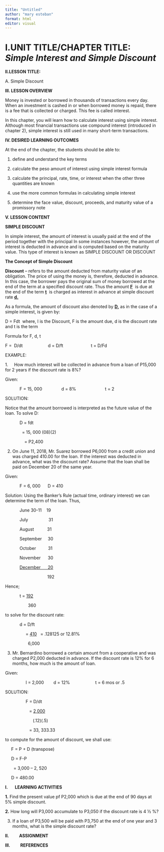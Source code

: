 ```yaml
---
title: "Untitled"
author: "mary esteban"
format: html   
editor: visual
---
```


# **I.UNIT TITLE/CHAPTER TITLE:** *Simple Interest and Simple Discount*

**II.LESSON TITLE:**

A. Simple Discount

**III. LESSON OVERVIEW**

Money is invested or borrowed in thousands of transactions every day. When an investment is cashed in or when borrowed money is repaid, there is a fee that is collected or charged. This fee is called interest.

In this chapter, you will learn how to calculate interest using simple interest. Although most financial transactions use compound interest (introduced in chapter 2), simple interest is still used in many short-term transactions.

**IV. DESIRED LEARNING OUTCOMES**

At the end of the chapter, the students should be able to:

1.  define and understand the key terms

2.  calculate the peso amount of interest using simple interest formula

3.  calculate the principal, rate, time, or interest when the other three quantities are known

4.  use the more common formulas in calculating simple interest

5.  determine the face value, discount, proceeds, and maturity value of a promissory note

**V. LESSON CONTENT**

**SIMPLE DISCOUNT**

In simple interest, the amount of interest is usually paid at the end of the period together with the principal In some instances however, the amount of interest is deducted in advance and is computed based on the maturity value. This type of interest is known as SIMPLE DISCOUNT OR DISCOUNT

**The Concept of Simple Discount**

**Discount** -- refers to the amount deducted from maturity value of an obligation. The price of using the money is, therefore, deducted in advance. In this case, the borrower pays the original sum of money borrowed at the end of the term at a specified discount rate. Thus the amount [**F**]{.underline}  is due at the end of the term [**t**]{.underline}  is charged as interest in advance at simple discount rate [**d.**]{.underline}

As a formula, the amount of discount also denoted by [**D,**]{.underline} as in the case of a simple interest, is given by:

D = Fdt  where, I is the Discount, F is the amount due, d is the discount rate and t is the term

Formula for F, d, t

F =  D/dt                     d = D/ft                       t = D/Fd

EXAMPLE:

1.     How much interest will be collected in advance from a loan of P15,000 for 2 years if the discount rate is 8%?

Given:

            F = 15, 000                d = 8%                        t = 2

SOLUTION:

Notice that the amount borrowed is interpreted as the future value of the loan. To solve D:

            D = fdt

              = 15, 000 (08)(2)

                = P2,400

2.  On June 11, 2018, Mr. Suarez borrowed P6,000 from a credit union and was charged 410.00 for the loan. If the interest was deducted in advance, what was the discount rate? Assume that the loan shall be paid on December 20 of the same year.

Given:

            F = 6, 000      D = 410

Solution: Using the Banker's Rule (actual time, ordinary interest) we can determine the term of the loan. Thus,

            June 30-11    19

            July                 31

            August           31

            September     30

            October          31

            November      30

            [December      20]{.underline}

                                   192

Hence;

            t = [192]{.underline}

                   360

to solve for the discount rate:

            d = D/ft          

                 = [410]{.underline}   = .128125 or 12.81%

                   6,000

3.  Mr. Bernardino borrowed a certain amount from a cooperative and was charged P2,000 deducted in advance. If the discount rate is 12% for 6 months, how much is the amount of loan.

Given:

                 I = 2,000        d = 12%                     t = 6 mos or .5

SOLUTION:

                 F = D/dt

                    = [2,000]{.underline}

                       (.12)(.5)

                    = 33, 333.33

to compute for the amount of discount, we shall use:

     F = P + D (transpose)

     D = F-P

       = 3,000 -- 2, 520

     D = 480.00

**I.       LEARNING ACTIVITIES**

**1.** Find the present value pf P2,000 which is due at the end of 90 days at 5% simple discount.

**2.** How long will P3,000 accumulate to P3,050 if the discount rate is 4 ½ %?

3.  If a loan of P3,500 will be paid with P3,750 at the end of one year and 3 months, what is the simple discount rate?

**II.          ASSIGNMENT**

**III.          REFERENCES**
